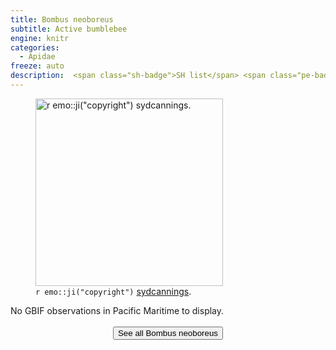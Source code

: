 ```yaml
---
title: Bombus neoboreus
subtitle: Active bumblebee
engine: knitr
categories:
  - Apidae
freeze: auto
description:  <span class="sh-badge">SH list</span> <span class="pe-badge">PM Evidence</span>
---
```

![`r emo::ji("copyright")` [sydcannings ](https://inaturalist.ca/photos/67365194/).](https://inaturalist-open-data.s3.amazonaws.com/photos/67365194/medium.jpeg){height=300}



No GBIF observations in Pacific Maritime to display.
<br><br>
<center>


<a href="https://inaturalist.ca/observations?place_id=any&quality_grade=research&subview=map&taxon_id=452447"><button type="button" class="btn btn-secondary">See all Bombus neoboreus <i class="fa-solid fa-arrow-up-right-from-square"></i> </button></a>
</center>
